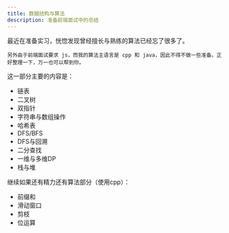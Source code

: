 ```yaml
---
title: 数据结构与算法
description: 准备前端面试中的总结
---
```


<Note title="关于">
    最近在准备实习，恍惚发现曾经擅长与熟练的算法已经忘了很多了。

    另外由于前端面试要求 js，而我的算法主语言是 cpp 和 java，因此不得不做一些准备。正好整理一下，万一也可以帮到你。
</Note>

这一部分主要的内容是：

- 链表
- 二叉树
- 双指针
- 字符串与数组操作
- 哈希表
- DFS/BFS
- DFS与回溯
- 二分查找
- 一维与多维DP
- 栈与堆

继续如果还有精力还有算法部分（使用cpp）：

- 前缀和
- 滑动窗口
- 剪枝
- 位运算